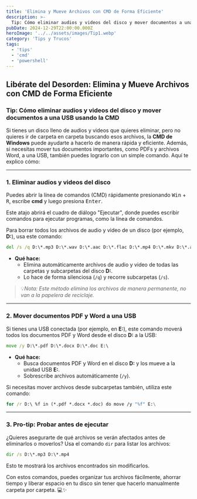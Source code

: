 ```yaml
---
title: 'Elimina y Mueve Archivos con CMD de Forma Eficiente'
description: >-
  Tip: Cómo eliminar audios y videos del disco y mover documentos a una USB usando la CMD
pubDate: 2024-12-29T22:00:00.000Z
heroImage: '../../assets/images/Tip1.webp'
category: 'Tips y Trucos'
tags:
  - 'tips'
  - 'cmd'
  - 'powershell'
---
```


## Libérate del Desorden: Elimina y Mueve Archivos con CMD de Forma Eficiente

### Tip: Cómo eliminar audios y videos del disco y mover documentos a una USB usando la CMD

Si tienes un disco lleno de audios y videos que quieres eliminar, pero no quieres ir de carpeta en carpeta buscando esos archivos, la **CMD de Windows** puede ayudarte a hacerlo de manera rápida y eficiente. Además, si necesitas mover tus documentos importantes, como PDFs y archivos Word, a una USB, también puedes lograrlo con un simple comando. Aquí te explico cómo:

---

### 1. **Eliminar audios y videos del disco**

Puedes abrir la línea de comandos (CMD) rápidamente presionando <kbd>Win</kbd> + <kbd>R</kbd>, escribe **cmd** y luego presiona <kbd>Enter</kbd>.

Este atajo abrirá el cuadro de diálogo "Ejecutar", donde puedes escribir comandos para ejecutar programas, como la línea de comandos.

Para borrar todos los archivos de audio y video de un disco (por ejemplo, **D:**), usa este comando:

```cmd
del /s /q D:\*.mp3 D:\*.wav D:\*.aac D:\*.flac D:\*.mp4 D:\*.mkv D:\*.avi D:\*.mov D:\*.wmv D:\*.flv
```

- **Qué hace:**
    - Elimina automáticamente archivos de audio y video de todas las carpetas y subcarpetas del disco **D:**.
    - Lo hace de forma silenciosa (`/q`) y recorre subcarpetas (`/s`).


>💡*Nota: Este método elimina los archivos de manera permanente, no van a la papelera de reciclaje.*
---

### 2. **Mover documentos PDF y Word a una USB**

Si tienes una USB conectada (por ejemplo, en **E:**), este comando moverá todos los documentos PDF y Word desde el disco **D:** a la USB:

```cmd
move /y D:\*.pdf D:\*.docx D:\*.doc E:\
```

- **Qué hace:**
    - Busca documentos PDF y Word en el disco **D:** y los mueve a la unidad USB **E:**.
    - Sobrescribe archivos automáticamente (`/y`).

Si necesitas mover archivos desde subcarpetas también, utiliza este comando:

```cmd
for /r D:\ %f in (*.pdf *.docx *.doc) do move /y "%f" E:\
```

---

### 3. **Pro-tip: Probar antes de ejecutar**

¿Quieres asegurarte de qué archivos se verán afectados antes de eliminarlos o moverlos? Usa el comando `dir` para listar los archivos:

```cmd
dir /s D:\*.mp3 D:\*.mp4
```

Esto te mostrará los archivos encontrados sin modificarlos.

Con estos comandos, puedes organizar tus archivos fácilmente, ahorrar tiempo y liberar espacio en tu disco sin tener que hacerlo manualmente carpeta por carpeta. 💻✨

